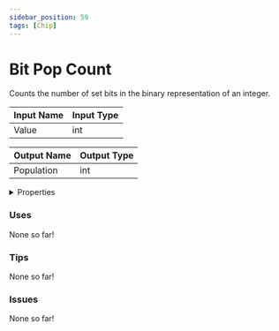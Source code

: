 ```yaml
---
sidebar_position: 59
tags: [Chip]
---
```


# Bit Pop Count

Counts the number of set bits in the binary representation of an integer.



| Input Name | Input Type |
|-----------|-----------|
| Value | int |

| Output Name | Output Type |
|-----------|-----------|
| Population | int |


<details>
  <summary>Properties</summary>
  <div>
    <div>
    <table>
      <thead>
        <tr>
          <th>Is beta required?</th>
          <th>❌</th>
        </tr>
        <tr>
          <th>Is this chip a trolling risk?</th>
          <th>❌</th>
        </tr>
        <tr>
          <th>Chip UUPD</th>
          <th>6982e235-5814-4c5a-8bc8-fdbcc9a73eb8</th>
        </tr>
      </thead>
    </table>
    </div>
  </div>
</details>

### Uses

None so far!

### Tips

None so far!

### Issues

None so far!